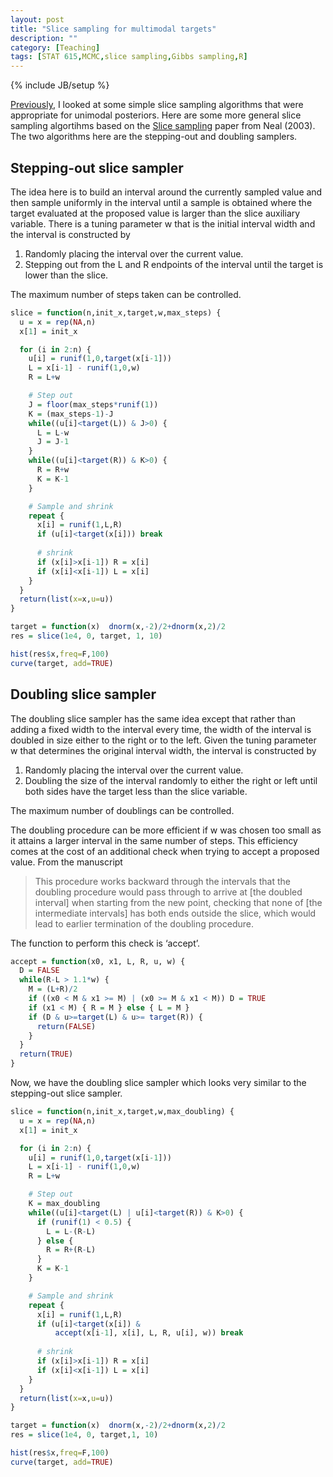 ```yaml
---
layout: post
title: "Slice sampling for multimodal targets"
description: ""
category: [Teaching]
tags: [STAT 615,MCMC,slice sampling,Gibbs sampling,R]
---
```

{% include JB/setup %}

[Previously]({{BASE_PATH}}/615/2013/10/24/slice-sampling/), I looked at some simple slice sampling algorithms that were appropriate for unimodal posteriors. Here are some more general slice sampling algortihms based on the [Slice sampling](http://www.jstor.org/stable/3448413) paper from Neal (2003). The two algorithms here are the stepping-out and doubling samplers. 

## Stepping-out slice sampler

The idea here is to build an interval around the currently sampled value and then sample uniformly in the interval until a sample is obtained where the target evaluated at the proposed value is larger than the slice auxiliary variable. There is a tuning parameter w that is the initial interval width and the interval is constructed by 

1. Randomly placing the interval over the current value.
2. Stepping out from the L and R endpoints of the interval until the target is lower than the slice. 

The maximum number of steps taken can be controlled. 

```r
slice = function(n,init_x,target,w,max_steps) {
  u = x = rep(NA,n)
  x[1] = init_x

  for (i in 2:n) {
    u[i] = runif(1,0,target(x[i-1]))
    L = x[i-1] - runif(1,0,w)
    R = L+w

    # Step out
    J = floor(max_steps*runif(1))
    K = (max_steps-1)-J
    while((u[i]<target(L)) & J>0) {
      L = L-w
      J = J-1
    } 
    while((u[i]<target(R)) & K>0) {
      R = R+w
      K = K-1
    }

    # Sample and shrink
    repeat {
      x[i] = runif(1,L,R)
      if (u[i]<target(x[i])) break
      
      # shrink
      if (x[i]>x[i-1]) R = x[i]
      if (x[i]<x[i-1]) L = x[i]
    }
  }
  return(list(x=x,u=u))
}
```

```r
target = function(x)  dnorm(x,-2)/2+dnorm(x,2)/2
res = slice(1e4, 0, target, 1, 10)

hist(res$x,freq=F,100)
curve(target, add=TRUE)
```

## Doubling slice sampler

The doubling slice sampler has the same idea except that rather than adding a fixed width to the interval every time, the width of the interval is doubled in size either to the right or to the left. Given the tuning parameter w that determines the original interval width, the interval is constructed by 

1. Randomly placing the interval over the current value.
1. Doubling the size of the interval randomly to either the right or left until both sides have the target less than the slice variable.

The maximum number of doublings can be controlled.

The doubling procedure can be more efficient if w was chosen too small as it attains a larger interval in the same number of steps. This efficiency comes at the cost of an additional check when trying to accept a proposed value. From the manuscript 

> This procedure works backward through the intervals that the doubling procedure would pass through to arrive at [the doubled interval] when starting from the new point, checking that none of [the intermediate intervals] has both ends outside the slice, which would lead to earlier termination of the doubling procedure.
  
The function to perform this check is 'accept'.  

```r
accept = function(x0, x1, L, R, u, w) {
  D = FALSE
  while(R-L > 1.1*w) {
    M = (L+R)/2
    if ((x0 < M & x1 >= M) | (x0 >= M & x1 < M)) D = TRUE
    if (x1 < M) { R = M } else { L = M }
    if (D & u>=target(L) & u>= target(R)) {
      return(FALSE) 
    } 
  }
  return(TRUE)
}
```

Now, we have the doubling slice sampler which looks very similar to the stepping-out slice sampler.

```r
slice = function(n,init_x,target,w,max_doubling) {
  u = x = rep(NA,n)
  x[1] = init_x

  for (i in 2:n) {
    u[i] = runif(1,0,target(x[i-1]))
    L = x[i-1] - runif(1,0,w)
    R = L+w

    # Step out
    K = max_doubling
    while((u[i]<target(L) | u[i]<target(R)) & K>0) {
      if (runif(1) < 0.5) {
        L = L-(R-L)
      } else {
        R = R+(R-L)
      }
      K = K-1
    }

    # Sample and shrink
    repeat {
      x[i] = runif(1,L,R)
      if (u[i]<target(x[i]) & 
          accept(x[i-1], x[i], L, R, u[i], w)) break
      
      # shrink
      if (x[i]>x[i-1]) R = x[i]
      if (x[i]<x[i-1]) L = x[i]
    }
  }
  return(list(x=x,u=u))
}
```

```r
target = function(x)  dnorm(x,-2)/2+dnorm(x,2)/2
res = slice(1e4, 0, target,1, 10)

hist(res$x,freq=F,100)
curve(target, add=TRUE)
```

